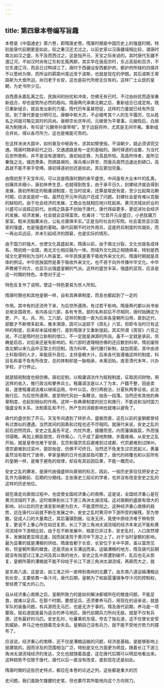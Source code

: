 ```yaml
---
---
---
```

title: 第四章本卷编写旨趣
---



本卷是《中国通史》第六卷，即隋唐史卷。隋唐时期是中国历史上的强盛时期，特别是唐代前期更是如此，较之秦汉还尤过之。以前史家以汉唐疆域相比较，谓唐时南北如汉之盛，东不及而西过之，这是指开元、天宝之际来说的。其时唐代东疆不渡辽河，不如汉时尚有辽东和玄菟两郡。其实早在唐高宗时，东占高丽和百济，不仅东渡辽河，而且已过鸭绿江了。唐时于西疆设安西都护府。都护府所辖的四镇并不以葱岭为限，而所设的羁縻州竟远至于波斯，也就是现在的伊朗。其后波斯王卑路斯为大食所迫，尚归老于长安，这也是前代所绝无仅有的。这样广土众民的皇朝，为史书所少见。

自西晋永嘉乱离之后，民族间的纷扰和冲突，仿佛无有已时。不过由纷扰而逐渐重新组合，却也是势所必然的趋向。隋唐两代承南北朝之后，重新组合已成定局。既已重新组合，就会发出新的力量。隋代历年虽甚短促，这样的力量就已经有所显现。到了唐代更是分明可见。唐朝中枢大员，不必细考其个人的生平履历，仅从姓名之间就可略见其时的风尚。唐穆宗长庆年间，元稹曾为平章事。元稹殁后，白居易为制挽诗，有句说“元魏帝孙唐宰相”。至于边庭将帅，尤其是无间华夷。重新组合并处，得以各尽所力，这也是难能可贵的。

在这样泱泱大国中，如何普及中枢政令，求其如臂使指，不误朝夕，就必须讲究交通。隋唐时期承前代之旧，交通道路是有一定的基础的。唐时驿道的设置，为当代后世所艳称，并不是没有道理的。唐初始定鼎，为高昌所轻。高昌所恃者，是所见秦陇之北，城邑萧条，而碛路艰险，唐兵难以猝至，而唐兵竟然迅速达到碛口，高昌就不能不束手受缚。唐初驿道初创还是如此，其后更加完备。

由隋初至于天宝年间，可以说是隋唐时期的承平盛世。中间虽有大业末叶的乱离，创痛并非细小，唐初休养生息，也就得到恢复。由于承平日久，封建经济就会得到发展，唐初所制定的租庸调制度，在当时说来，还算是取民有度，至少比起南北朝时期，应该说是好一些。虽然在开元年间逃户还成了问题。封建社会是有难以克服的缺陷的。由于社会经济的发展，工商业也就相应地兴旺起来。黄河流域丝织业的兴盛可以说超迈前代。丝绸之路虽不创始于唐代，唐代得益更多，更促进社会经济的发展。经济发展，社会就会显得富庶。杜甫诗：“忆昔开元全盛日，小邑犹藏万家室。稻米流脂粟米白，公私仓廪俱丰实。”正是当时社会的写照。社会富庶显示国家的强盛，也是强盛的基础。唐代前期不时对外用兵，这是府兵制度的优越处，而一再出兵远征，并未引起经济的困窘，也是实际的情形。

由于国力的强大，也使文化昌盛起来。隋唐以前，由于南北分裂，文化也就各成体系，隋初统一全国，南北文化相应融为一体。而域外文化因之相随俱来，特别是西域文化更特别为当时人所喜爱。中华民族是善于吸收外来文化的，隋唐时期就是具体的例证。中华民族固然是善于吸收外来文化，也不吝于向外传播中华文化。中华声教被于四方，也显示出强盛皇朝的气派。这样的盛世丰采，强盛的显现，应该是这一时期的特色。本卷对于这一

特色反复作了说明，使这一特色更易为世人所知。

隋唐时期也和其他皇朝一样，自有其典章制度，而且也都起到了一定的

作用。其中有的还流传下来，为后世所遵用，有过若干影响。隋唐两代都以尚书省总绾全国政务，省内各设六部，各有专责。部的名称前后不尽相同，唐时始确定为吏、户、礼、兵、刑、工六部。这样的制度一直为后来各皇朝所沿用，直到近代，部数才不断增多起来。推本溯源，固可以追踪于《周礼》六官。但即令当时已有这样的制度，后来却未延续推行，直到隋唐才又重新提起。其实所谓《周官》六官之说，不过是隋时创立新制的借口，不一定就是渊源的所自。虽不一定就是承前，但确是启后，对后来还是有影响的。和六部的道理相仿佛的还应数到科举。隋初废除南北朝以来九品中正取士的旧制，改为科举。唐代踵行新制，益加周密。其中由进士科取得的人才，率能获升高位，主持皇朝大计。后来各代皆遵循这样的制度，科目名称虽不免有所改变，总的体制却是一脉相承，未离旧轨。直至清代末年，兴办学校，才行停止。

就是赋税制度也相仿佛。唐初定制，以租庸调法作为赋税制度，征取民间财物，用这样的收入，推行政治和豢养兵士。租庸调法是以人丁为本，户籍不整，田亩卖易，遂使租庸调法难以继续运用。中叶以后，改行两税法，分夏秋两季征收。此法施行后，为后世所遵用，直至明代另创一条鞭法，始告一段落。当然还有其他的典章制度，也起到相似的作用。这样一些典章制度的创立和推行，不能说和当时国力强盛没有关系，法制紊乱和不行，所产生的消极影响也就难以避免了。

唐代的盛世到了开元、天宝年间遇到了转折点。盛极而衰，这在以前的皇朝都曾经有过类似的遭遇。当然其间的因素和过程也还不尽相同。就唐代来说，安史之乱的前后迥然而异。安史之乱虽告平定，内忧外患，接踵而至。内而藩镇跋扈，外而强邻侵略，再加上朝臣朋党，将帅离心，几乎成了遍地荆棘，步履维艰。从安史之乱开始，就是皇帝也难于安居，玄宗和僖宗先后避难到过成都，代宗避难到过陕州，德宗避难到过梁州，狼狈匆促，仿佛不可终日。当然还不免发生过农民起义。黄巢虽然没有取代了唐帝，李家皇朝的日月也是屈指可数了。唐代的倾覆也和以前所有的皇朝一样，是难于避免的规律，却自有其前因后果，不能一概而论。

安史之乱的爆发，是唐代由强盛转向衰弱的标志，因此，一般历史家往往把安史之乱作为唐朝前、后期的分期线。主张唐史三段论的学者，也并没有改变安史之乱的这样的历史地位。

就在唐走向衰弱过程中，也促使全国经济重心的南移。这是说，全国经济重心是在黄河流域的下游，这时南移到长江下游三角洲太湖流域。这对唐朝的盛衰有很大的影响，对以后的历史演变影响更为巨大，不能漠然视之。这种经济重心南移的趋势，远在唐代以前就不断在发展之中，安史之乱时黄河中下游所受的摧残，至为惨酷，促成人口的大量南迁，其后藩镇割据，征发无厌，竟使中原经济难于稍有恢复，更说不上重心所在如旧复原。长江下游三角洲太湖流域的经济本来远不能和黄河流域中下游相比较，由于在不断发展中，相差已非过多，安史乱时，人口突然增多，发展就更显得迅速，因而就凌驾于黄河中下游之上了。对于当时皇朝的影响，最为显著的就是漕粮的供给。隋唐皆都于长安，长安位于关中平原，虽以富庶见称，但皇朝所需的粮食，还是须由关东漕运而来。运输漕粮的地方，隋及唐代前期就没有指望过江淮之间及其以南的地方。安史之乱中原遭到破坏，乱后也无从恢复，皇朝所需的漕粮就不能不仰给于长江下游三角洲太湖流域，再廓而大之，就

是东南八道。这是说，由江淮之间一直伸到南岭的北麓了。由东南八道运输漕粮达到长安，主要依靠一条汴河，唐代后期，皇朝为了和跋扈藩镇争夺汴河的控制权，曾经费了偌大的心力。

自从经济重心南移之后，皇朝所致力的是如何解决都城所在的粮食问题，不能足食，就难以足兵。在那个时期，要想足兵，还须豢养马匹，用现在的话来说，就是军队的装备问题，有兵源而无马匹，也是无济于事的。隋及唐代前期，养马是一项要政。陇右道就是最为适合的养马地区。唐代前期兵力所向无敌，就是不仅有兵源，还有最好的马匹。安史乱时，吐蕃乘机东侵，夺去了陇右道，这不仅使长安受到威胁，养马之地也随着完全失去。皇朝自己没有兵力，就不能不受地方势力的摆布了。

应该说，经济重心的南移，还不仅是漕粮运输的问题，经济是基础，是能够影响上层建筑的。因而涉及的范围相当广泛，特别是文化方面更为明显。随着长江下游三角洲太湖流域经济的发达，文化也就随着昌盛，这在唐代后期可以明显地看出来。这种趋势不仅限于唐代，唐代以后一直没有改变，直到现在还是如此。

隋唐时期的这些历史特点，都应在本卷的论述之列，这些都是重大的历

史问题。我们虽缺欠雄健的史笔，但也要尽其所能地向这个方向努力。